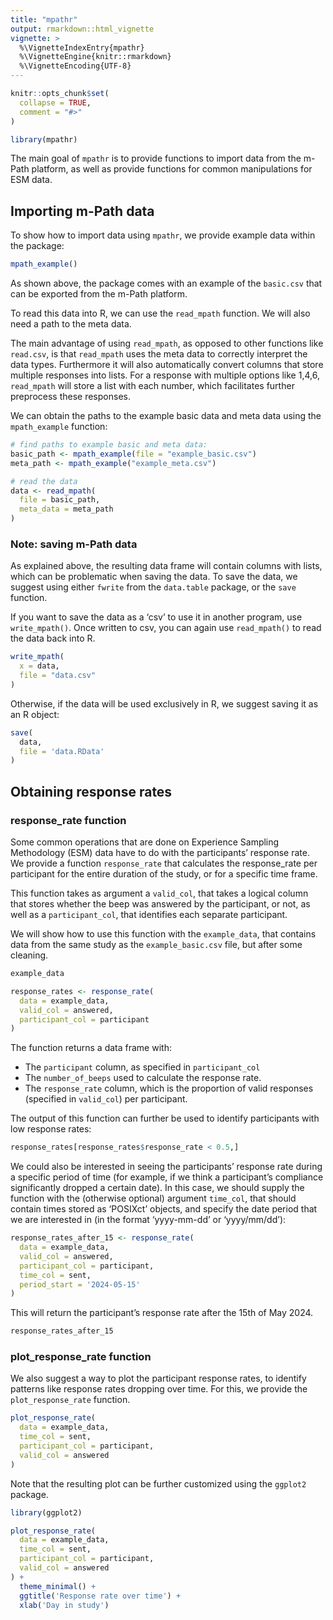 ```yaml
---
title: "mpathr"
output: rmarkdown::html_vignette
vignette: >
  %\VignetteIndexEntry{mpathr}
  %\VignetteEngine{knitr::rmarkdown}
  %\VignetteEncoding{UTF-8}
---
```


  
```r
knitr::opts_chunk$set(
  collapse = TRUE,
  comment = "#>"
)
```

```r
library(mpathr)
```

The main goal of `mpathr` is to provide functions to import data from the m-Path
platform, as well as provide functions for common manipulations for
ESM data.

## Importing m-Path data

To show how to import data using `mpathr`, we provide example data within 
the package:

```r
mpath_example()
```
As shown above, the package comes with an example of the `basic.csv` that can be
exported from the m-Path platform. \n

To read this data into R, we can use the `read_mpath` function. We will also 
need a path to the meta data. 

The main advantage of using `read_mpath`, as opposed to other functions like 
`read.csv`, is that `read_mpath` uses the meta data to correctly interpret the
data types. Furthermore it will also automatically convert columns that store 
multiple responses into lists. For a response with multiple options like 1,4,6,
`read_mpath` will store a list with each number, which facilitates further 
preprocess these responses.\n

We can obtain the paths to the example basic data and meta data 
using the `mpath_example` function: 

```r
# find paths to example basic and meta data:
basic_path <- mpath_example(file = "example_basic.csv")
meta_path <- mpath_example("example_meta.csv")

# read the data
data <- read_mpath(
  file = basic_path,
  meta_data = meta_path
)
```

### Note: saving m-Path data
As explained above, the resulting data frame will contain columns with lists,
which can be problematic when saving the data. To save the data, we suggest
using either `fwrite` from the `data.table` package, or the `save` function. 

If you want to save the data as a 'csv' to use it in another program, use `write_mpath()`. Once 
written to csv, you can again use `read_mpath()` to read the data back into R.

```r
write_mpath(
  x = data,
  file = "data.csv"
)
```

Otherwise, if the data will be used exclusively in R, we suggest saving it as an R object:
```r
save(
  data, 
  file = 'data.RData'
)
```

## Obtaining response rates

### response_rate function

Some common operations that are done on Experience Sampling Methodology (ESM) data have to do with 
the participants' response rate. We provide a function `response_rate` that 
calculates the response_rate per participant for the entire duration of the 
study, or for a specific time frame.\n

This function takes as argument a `valid_col`, that takes a logical column that 
stores whether the beep was answered by the participant, or not, as well as a 
`participant_col`, that identifies each separate participant.

We will show how to use this function with the `example_data`, that contains data from the same 
study as the `example_basic.csv` file, but after some cleaning.\n

```r
example_data

response_rates <- response_rate(
  data = example_data,
  valid_col = answered,
  participant_col = participant
)
```

The function returns a data frame with:\n

* The `participant` column, as specified in `participant_col`
* The `number_of_beeps` used to calculate the response rate.
* The `response_rate` column, which is the proportion of valid responses 
(specified in `valid_col`) per participant.

The output of this function can further be used to identify participants with 
low response rates:

```r
response_rates[response_rates$response_rate < 0.5,]
```

We could also be interested in seeing the participants' response rate during
a specific period of time (for example, if we think a participant's compliance
significantly dropped a certain date). In this case, we should supply the 
function with the (otherwise optional) argument `time_col`, that should contain
times stored as 'POSIXct' objects, and specify the date period that we are
interested in (in the format 'yyyy-mm-dd' or 'yyyy/mm/dd'):

```r
response_rates_after_15 <- response_rate(
  data = example_data,
  valid_col = answered,
  participant_col = participant,
  time_col = sent,
  period_start = '2024-05-15'
)
```

This will return the participant's response rate after the 15th of May 2024. 

```r
response_rates_after_15
```

### plot_response_rate function

We also suggest a way to plot the participant response rates, to identify 
patterns like response rates dropping over time. For this, we provide the `plot_response_rate` function.

```r
plot_response_rate(
  data = example_data,
  time_col = sent,
  participant_col = participant,
  valid_col = answered
)
```
Note that the resulting plot can be further customized using the `ggplot2`
package.

```r
library(ggplot2)

plot_response_rate(
  data = example_data,
  time_col = sent,
  participant_col = participant,
  valid_col = answered
) +
  theme_minimal() +
  ggtitle('Response rate over time') +
  xlab('Day in study')
```

